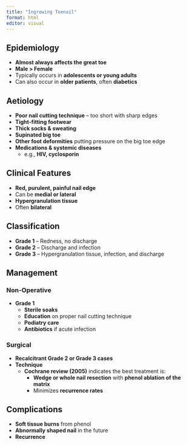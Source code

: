 ```yaml
---
title: "Ingrowing Toenail"
format: html
editor: visual
---
```


## Epidemiology  
- **Almost always affects the great toe**  
- **Male > Female**  
- Typically occurs in **adolescents or young adults**  
- Can also occur in **older patients**, often **diabetics**  

## Aetiology  
- **Poor nail cutting technique** – too short with sharp edges  
- **Tight-fitting footwear**  
- **Thick socks & sweating**  
- **Supinated big toe**  
- **Other foot deformities** putting pressure on the big toe edge  
- **Medications & systemic diseases**  
  - e.g., **HIV, cyclosporin**  

## Clinical Features  
- **Red, purulent, painful nail edge**  
- Can be **medial or lateral**  
- **Hypergranulation tissue**  
- Often **bilateral**  

## Classification  
- **Grade 1** – Redness, no discharge  
- **Grade 2** – Discharge and infection  
- **Grade 3** – Hypergranulation tissue, infection, and discharge  

## Management  

### Non-Operative  
- **Grade 1**  
  - **Sterile soaks**  
  - **Education** on proper nail cutting technique  
  - **Podiatry care**  
  - **Antibiotics** if acute infection  

### Surgical  
- **Recalcitrant Grade 2 or Grade 3 cases**  
- **Technique**  
  - **Cochrane review (2005)** indicates the best treatment is:  
    - **Wedge or whole nail resection** with **phenol ablation of the matrix**  
    - Minimizes **recurrence rates**  

## Complications  
- **Soft tissue burns** from phenol  
- **Abnormally shaped nail** in the future  
- **Recurrence**  
